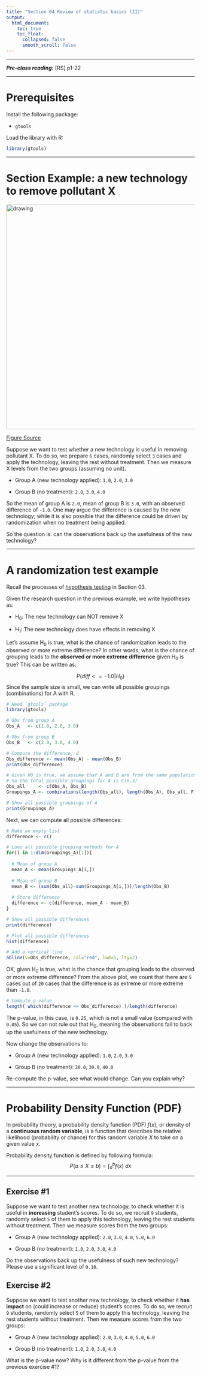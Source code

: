 ---
title: "Section 04 Review of statistic basics (II)"
output:
  html_document:
    toc: true
    toc_float:
      collapsed: false
      smooth_scroll: false
---

***

***Pre-class reading:*** [RS] p1-22 

***

# Prerequisites

Install the following package:

+ `gtools`

Load the library with R:

```{r}
library(gtools)
```

***

# Section Example: a new technology to remove pollutant X

<img src="figs/sampling.jpg" alt="drawing" width="600"/>

[Figure Source](https://www.alamy.com/zouping-china-march-15-2021-agricultural-technicians-take-samples-of-wheat-soil-at-the-jiaoqiao-town-base-of-the-cultivated-land-soil-environmental-quality-improvement-experiment-and-demonstration-project-in-zouping-city-shandong-province-china-march-15-2021-photo-by-dong-naide-costfotosipa-usa-image415007617.html)

Suppose we want to test whether a new technology is useful in removing pollutant X. To do so, we prepare `6` cases, randomly select `3` cases and apply the technology, leaving the rest without treatment. Then we measure X levels from the two groups (assuming no unit).

+ Group A (new technology applied): `1.0`, `2.0`, `3.0`

+ Group B (no treatment): `2.0`, `3.0`, `4.0`

So the mean of group A is `2.0`, mean of group B is `3.0`, with an observed difference of `-1.0`. One may argue the difference is caused by the new technology; while it is also possible that the difference could be driven by randomization when no treatment being applied. 

So the question is: can the observations back up the usefulness of the new technology?

***

# A randomization test example

Recall the processes of [hypothesis testing](https://zhu-group.github.io/ese335/S03.html#Hypothesis_tests) in Section 03.

Given the research question in the previous example, we write hypotheses as:

+ H~0~: The new technology can NOT remove X

+ H~1~: The new technology does have effects in removing X

Let's assume H~0~ is true, what is the chance of randomization leads to the observed or more extreme difference? In other words, what is the chance of grouping leads to the **observed or more extreme difference** given H~0~ is true? This can be written as:

$$P(diff <= -1.0 | H_{0} )$$
Since the sample size is small, we can write all possible groupings (combinations) for A with R.

```{r}
# Need `gtools` package
library(gtools)

# Obs from group A
Obs_A   <- c(1.0, 2.0, 3.0)

# Obs from group B
Obs_B   <- c(2.0, 3.0, 4.0)

# Compute the difference, d
Obs_difference <- mean(Obs_A) - mean(Obs_B)
print(Obs_difference)

# Given H0 is true, we assume that A and B are from the same population
# So the total possible groupings for A is C(6,3) 
Obs_all     <- c(Obs_A, Obs_B)
Groupings_A <- combinations(length(Obs_all), length(Obs_A), Obs_all, F)

# Show all possible groupings of A
print(Groupings_A)
```

Next, we can compute all possible differences:

```{r}
# Make an empty list
difference <- c()

# Loop all possible grouping methods for A
for(i in 1:dim(Groupings_A)[1]){
  
  # Mean of group A
  mean_A <- mean(Groupings_A[i,])
  
  # Mean of group B
  mean_B <- (sum(Obs_all)-sum(Groupings_A[i,]))/length(Obs_B)
  
  # Store difference
  difference <- c(difference, mean_A - mean_B)
}

# Show all possible differences
print(difference)

# Plot all possible differences
hist(difference)

# Add a vertical line
abline(v=Obs_difference, col="red", lwd=5, lty=2)
```

OK, given H~0~ is true, what is the chance that grouping leads to the observed or more extreme difference? From the above plot, we count that there are `5` cases out of `20` cases that the difference is as extreme or more extreme than `-1.0`. 

```{r}

# Compute p-value
length( which(difference <= Obs_difference) )/length(difference)
```

The p-value, in this case, is `0.25`, which is not a small value (compared with `0.05`). So we can not rule out that H~0~, meaning the observations fail to back up the usefulness of the new technology.

Now change the observations to:

+ Group A (new technology applied): `1.0`, `2.0`, `3.0`

+ Group B (no treatment): `20.0`, `30.0`, `40.0`

Re-compute the p-value, see what would change. Can you explain why?

***

# Probability Density Function (PDF)

In probability theory, a probability density function (PDF) $f(x)$, or density of a **continuous random variable**, is a function that describes the relative likelihood (probability or chance) for this random variable $X$ to take on a given value $x$.

Probability density function is defined by following formula:
$$ P(a \le X \le b) = \int_a^b f(x) ~ dx $$

***

## Exercise #1

Suppose we want to test another new technology, to check whether it is useful in **increasing** student's scores. To do so, we recruit `9` students, randomly select `5` of them to apply this technology, leaving the rest students without treatment. Then we measure scores from the two groups:

+ Group A (new technology applied): `2.0`, `3.0`, `4.0`, `5.0`, `6.0`

+ Group B (no treatment): `1.0`, `2.0`, `3.0`, `4.0`

Do the observations back up the usefulness of such new technology? Please use a significant level of `0.10`.

## Exercise #2

Suppose we want to test another new technology, to check whether it **has impact** on (could increase or reduce) student's scores. To do so, we recruit `9` students, randomly select `5` of them to apply this technology, leaving the rest students without treatment. Then we measure scores from the two groups:

+ Group A (new technology applied): `2.0`, `3.0`, `4.0`, `5.0`, `6.0`

+ Group B (no treatment): `1.0`, `2.0`, `3.0`, `4.0`

What is the p-value now? Why is it different from the p-value from the previous exercise #1?
